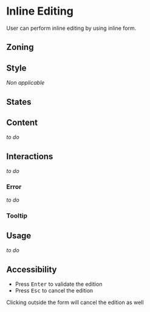 
<Meta title="Components/Inline Editing" />

<FigmaLink href="https://www.figma.com/file/FaYIWpJeP6LwjWr78L8eAr/?node-id=58%3A0" />


# Inline Editing

User can perform inline editing by using inline form. 

## Zoning

<FigmaImage
	src="https://www.figma.com/file/qc8oUSyVJM67gSsbTShftt/%F0%9F%93%90-Zoning?node-id=351%3A0"
	alt="zoning image for inline editing"
/>

## Style 

_Non applicable_

## States

<FigmaImage
	src="https://www.figma.com/file/FaYIWpJeP6LwjWr78L8eAr/Forms?node-id=163%3A622"
	alt="states image for inline editing"
/>

## Content

_to do_

## Interactions

_to do_

### Error

_to do_

### Tooltip

<FigmaImage
	src="https://www.figma.com/file/FaYIWpJeP6LwjWr78L8eAr/Forms?node-id=227%3A99"
	alt="inline form tooltip on hover"
/>

## Usage

_to do_

## Accessibility

- Press <kbd>Enter</kbd> to validate the edition
- Press <kbd>Esc</kbd> to cancel the edition

Clicking outside the form will cancel the edition as well


